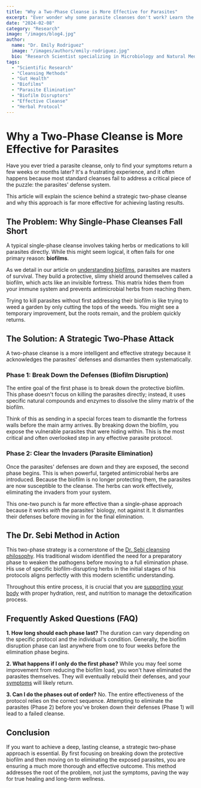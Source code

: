 ```yaml
---
title: "Why a Two-Phase Cleanse is More Effective for Parasites"
excerpt: "Ever wonder why some parasite cleanses don't work? Learn the science behind a two-phase cleanse, from breaking down protective biofilms to eliminating parasites for good."
date: "2024-02-08"
category: "Research"
image: "/images/blog4.jpg"
author:
  name: "Dr. Emily Rodriguez"
  image: "/images/authors/emily-rodriguez.jpg"
  bio: "Research Scientist specializing in Microbiology and Natural Medicine"
tags:
  - "Scientific Research"
  - "Cleansing Methods"
  - "Gut Health"
  - "Biofilms"
  - "Parasite Elimination"
  - "Biofilm Disruptors"
  - "Effective Cleanse"
  - "Herbal Protocol"
---
```


# Why a Two-Phase Cleanse is More Effective for Parasites

Have you ever tried a parasite cleanse, only to find your symptoms return a few weeks or months later? It's a frustrating experience, and it often happens because most standard cleanses fail to address a critical piece of the puzzle: the parasites' defense system.

This article will explain the science behind a strategic two-phase cleanse and why this approach is far more effective for achieving lasting results.

## The Problem: Why Single-Phase Cleanses Fall Short

A typical single-phase cleanse involves taking herbs or medications to kill parasites directly. While this might seem logical, it often fails for one primary reason: **biofilms**.

As we detail in our article on [understanding biofilms](/blog/understanding-biofilms), parasites are masters of survival. They build a protective, slimy shield around themselves called a biofilm, which acts like an invisible fortress. This matrix hides them from your immune system and prevents antimicrobial herbs from reaching them.

Trying to kill parasites without first addressing their biofilm is like trying to weed a garden by only cutting the tops of the weeds. You might see a temporary improvement, but the roots remain, and the problem quickly returns.

## The Solution: A Strategic Two-Phase Attack

A two-phase cleanse is a more intelligent and effective strategy because it acknowledges the parasites' defenses and dismantles them systematically.

### Phase 1: Break Down the Defenses (Biofilm Disruption)

The entire goal of the first phase is to break down the protective biofilm. This phase doesn't focus on killing the parasites directly; instead, it uses specific natural compounds and enzymes to dissolve the slimy matrix of the biofilm. 

Think of this as sending in a special forces team to dismantle the fortress walls before the main army arrives. By breaking down the biofilm, you expose the vulnerable parasites that were hiding within. This is the most critical and often overlooked step in any effective parasite protocol.

### Phase 2: Clear the Invaders (Parasite Elimination)

Once the parasites' defenses are down and they are exposed, the second phase begins. This is when powerful, targeted antimicrobial herbs are introduced. Because the biofilm is no longer protecting them, the parasites are now susceptible to the cleanse. The herbs can work effectively, eliminating the invaders from your system.

This one-two punch is far more effective than a single-phase approach because it works *with* the parasites' biology, not against it. It dismantles their defenses before moving in for the final elimination.

## The Dr. Sebi Method in Action

This two-phase strategy is a cornerstone of the [Dr. Sebi cleansing philosophy](/blog/dr-sebis-approach). His traditional wisdom identified the need for a preparatory phase to weaken the pathogens before moving to a full elimination phase. His use of specific biofilm-disrupting herbs in the initial stages of his protocols aligns perfectly with this modern scientific understanding.

Throughout this entire process, it is crucial that you are [supporting your body](/blog/supporting-your-body) with proper hydration, rest, and nutrition to manage the detoxification process.

## Frequently Asked Questions (FAQ)

**1. How long should each phase last?**
The duration can vary depending on the specific protocol and the individual's condition. Generally, the biofilm disruption phase can last anywhere from one to four weeks before the elimination phase begins.

**2. What happens if I only do the first phase?**
While you may feel some improvement from reducing the biofilm load, you won't have eliminated the parasites themselves. They will eventually rebuild their defenses, and your [symptoms](/blog/7-signs-of-parasite-infection) will likely return.

**3. Can I do the phases out of order?**
No. The entire effectiveness of the protocol relies on the correct sequence. Attempting to eliminate the parasites (Phase 2) before you've broken down their defenses (Phase 1) will lead to a failed cleanse.

## Conclusion

If you want to achieve a deep, lasting cleanse, a strategic two-phase approach is essential. By first focusing on breaking down the protective biofilm and then moving on to eliminating the exposed parasites, you are ensuring a much more thorough and effective outcome. This method addresses the root of the problem, not just the symptoms, paving the way for true healing and long-term wellness.